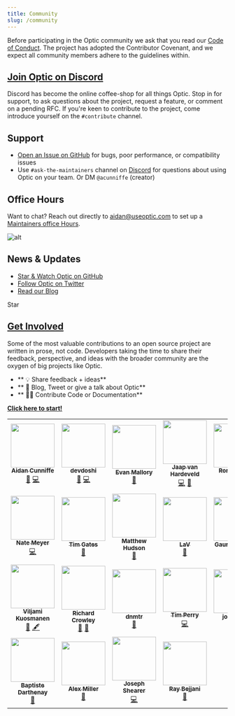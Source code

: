 ```yaml
---
title: Community
slug: /community
---
```




Before participating in the Optic community we ask that you read our [Code of Conduct](https://github.com/opticdev/.github/blob/master/CODE_OF_CONDUCT.md). The project has adopted the Contributor Covenant, and we expect all community members adhere to the guidelines within.


## [Join Optic on Discord](https://discord.gg/t9hADkuYjP)
Discord has become the online coffee-shop for all things Optic. Stop in for support, to ask questions about the project, request a feature, or comment on a pending RFC. If you're keen to contribute to the project, come introduce yourself on the `#contribute` channel.

## Support
- [Open an Issue on GitHub](https://github.com/opticdev/optic/issues/new) for bugs, poor performance, or compatibility issues
- Use `#ask-the-maintainers` channel on [Discord](https://discord.gg/t9hADkuYjP) for questions about using Optic on your team. Or DM `@acunniffe` (creator)

## Office Hours
Want to chat? Reach out directly to aidan@useoptic.com to set up a [Maintainers office Hours](https://calendly.com/opticlabs/maintainer-office-hours).

![alt](../../static/img/team-at-work.png)

## News & Updates
- [Star & Watch Optic on GitHub](https://github.com/opticdev/optic)
- [Follow Optic on Twitter](https://twitter.com/@useoptic)
- [Read our Blog](/blog)

<div style={{paddingTop: 3, display: 'flex', alignItems: 'center'}}>
  <div style={{marginRight: 15}}>
  <GitHubButton
    href="https://github.com/opticdev/optic"
    data-icon="octicon-star"
    data-size="small"
    data-show-count="true"
    aria-label="Star opticdev/optic on GitHub"
  >
    Star
  </GitHubButton>
  </div>
  <TwitterFollowButton
    screenName={'useoptic'}
  />
</div>

## [Get Involved](/docs/optic/get-involved)
Some of the most valuable contributions to an open source project are written in prose, not code. Developers taking the time to share their feedback, perspective, and ideas with the broader community are the oxygen of big projects like Optic.

- ** 💡 Share feedback + ideas**
- ** 📣 Blog, Tweet or give a talk about Optic**
- ** 👩‍💻 Contribute Code or Documentation**

**[Click here to start!](/docs/optic/get-involved)**
 
<!-- ALL-CONTRIBUTORS-LIST:START - Do not remove or modify this section -->
<!-- prettier-ignore-start -->
<!-- markdownlint-disable -->
<table>
  <tr>
    <td align="center"><a href="http://aidancunniffe.com"><img src="https://avatars1.githubusercontent.com/u/5900338?v=4?s=100" width="100px;" alt=""/><br /><sub><b>Aidan Cunniffe</b></sub></a><br /><a href="https://github.com/opticdev/Optic/commits?author=acunniffe" title="Documentation">📖</a> <a href="https://github.com/opticdev/Optic/commits?author=acunniffe" title="Code">💻</a></td>
    <td align="center"><a href="https://devdoshi.com"><img src="https://avatars1.githubusercontent.com/u/1463179?v=4?s=100" width="100px;" alt=""/><br /><sub><b>devdoshi</b></sub></a><br /><a href="https://github.com/opticdev/Optic/commits?author=devdoshi" title="Documentation">📖</a> <a href="https://github.com/opticdev/Optic/commits?author=devdoshi" title="Code">💻</a></td>
    <td align="center"><a href="https://www.take2.co/consulting-development"><img src="https://avatars2.githubusercontent.com/u/4691748?v=4?s=100" width="100px;" alt=""/><br /><sub><b>Evan Mallory</b></sub></a><br /><a href="https://github.com/opticdev/Optic/commits?author=esopian" title="Documentation">📖</a></td>
    <td align="center"><a href="http://www.jaaprood.nl/"><img src="https://avatars1.githubusercontent.com/u/857549?v=4?s=100" width="100px;" alt=""/><br /><sub><b>Jaap van Hardeveld</b></sub></a><br /><a href="https://github.com/opticdev/Optic/commits?author=JaapRood" title="Code">💻</a> <a href="https://github.com/opticdev/Optic/commits?author=JaapRood" title="Documentation">📖</a></td>
    <td align="center"><a href="https://twitter.com/trulyronak"><img src="https://avatars1.githubusercontent.com/u/9388431?v=4?s=100" width="100px;" alt=""/><br /><sub><b>Ronak Shah</b></sub></a><br /><a href="https://github.com/opticdev/Optic/commits?author=trulyronak" title="Code">💻</a> <a href="https://github.com/opticdev/Optic/commits?author=trulyronak" title="Documentation">📖</a></td>
    <td align="center"><a href="https://github.com/taraedits"><img src="https://avatars1.githubusercontent.com/u/52361229?v=4?s=100" width="100px;" alt=""/><br /><sub><b>taraedits</b></sub></a><br /><a href="https://github.com/opticdev/Optic/commits?author=taraedits" title="Documentation">📖</a></td>
    <td align="center"><a href="https://github.com/LouManglass"><img src="https://avatars2.githubusercontent.com/u/241059?v=4?s=100" width="100px;" alt=""/><br /><sub><b>Lou Manglass</b></sub></a><br /><a href="https://github.com/opticdev/Optic/commits?author=LouManglass" title="Code">💻</a> <a href="https://github.com/opticdev/Optic/commits?author=LouManglass" title="Documentation">📖</a></td>
  </tr>
  <tr>
    <td align="center"><a href="https://github.com/notnmeyer"><img src="https://avatars3.githubusercontent.com/u/672246?v=4?s=100" width="100px;" alt=""/><br /><sub><b>Nate Meyer</b></sub></a><br /><a href="https://github.com/opticdev/Optic/commits?author=notnmeyer" title="Code">💻</a></td>
    <td align="center"><a href="https://github.com/timgates42"><img src="https://avatars1.githubusercontent.com/u/47873678?v=4?s=100" width="100px;" alt=""/><br /><sub><b>Tim Gates</b></sub></a><br /><a href="https://github.com/opticdev/Optic/commits?author=timgates42" title="Documentation">📖</a></td>
    <td align="center"><a href="https://github.com/matthewhudson"><img src="https://avatars2.githubusercontent.com/u/320194?v=4?s=100" width="100px;" alt=""/><br /><sub><b>Matthew Hudson</b></sub></a><br /><a href="https://github.com/opticdev/Optic/commits?author=matthewhudson" title="Documentation">📖</a></td>
    <td align="center"><a href="https://github.com/lvenier"><img src="https://avatars1.githubusercontent.com/u/17571692?v=4?s=100" width="100px;" alt=""/><br /><sub><b>LaV</b></sub></a><br /><a href="https://github.com/opticdev/Optic/commits?author=lvenier" title="Documentation">📖</a></td>
    <td align="center"><a href="https://github.com/gaurav-nelson"><img src="https://avatars2.githubusercontent.com/u/23069445?v=4?s=100" width="100px;" alt=""/><br /><sub><b>Gaurav Nelson</b></sub></a><br /><a href="https://github.com/opticdev/Optic/commits?author=gaurav-nelson" title="Documentation">📖</a></td>
    <td align="center"><a href="http://ross-nordstrom.github.io/"><img src="https://avatars0.githubusercontent.com/u/3299155?v=4?s=100" width="100px;" alt=""/><br /><sub><b>Ross Nordstrom</b></sub></a><br /><a href="#design-ross-nordstrom" title="Design">🎨</a> <a href="https://github.com/opticdev/Optic/commits?author=ross-nordstrom" title="Code">💻</a> <a href="https://github.com/opticdev/Optic/issues?q=author%3Aross-nordstrom" title="Bug reports">🐛</a></td>
    <td align="center"><a href="http://kinlane.com/"><img src="https://avatars2.githubusercontent.com/u/56100?v=4?s=100" width="100px;" alt=""/><br /><sub><b>Kin Lane</b></sub></a><br /><a href="#ideas-kinlane" title="Ideas, Planning, & Feedback">🤔</a> <a href="#content-kinlane" title="Content">🖋</a></td>
  </tr>
  <tr>
    <td align="center"><a href="https://viljami.io/"><img src="https://avatars3.githubusercontent.com/u/6105650?v=4?s=100" width="100px;" alt=""/><br /><sub><b>Viljami Kuosmanen</b></sub></a><br /><a href="#ideas-anttiviljami" title="Ideas, Planning, & Feedback">🤔</a> <a href="#content-anttiviljami" title="Content">🖋</a></td>
    <td align="center"><a href="http://rcrowley.org/"><img src="https://avatars0.githubusercontent.com/u/11151?v=4?s=100" width="100px;" alt=""/><br /><sub><b>Richard Crowley</b></sub></a><br /><a href="#research-rcrowley" title="Research">🔬</a> <a href="#ideas-rcrowley" title="Ideas, Planning, & Feedback">🤔</a></td>
    <td align="center"><a href="https://github.com/danMateer"><img src="https://avatars2.githubusercontent.com/u/34169713?v=4?s=100" width="100px;" alt=""/><br /><sub><b>dnmtr</b></sub></a><br /><a href="https://github.com/opticdev/Optic/pulls?q=is%3Apr+reviewed-by%3AdanMateer" title="Reviewed Pull Requests">👀</a></td>
    <td align="center"><a href="https://tim.fyi/"><img src="https://avatars.githubusercontent.com/u/1526883?v=4?s=100" width="100px;" alt=""/><br /><sub><b>Tim Perry</b></sub></a><br /><a href="https://github.com/opticdev/Optic/commits?author=pimterry" title="Code">💻</a></td>
    <td align="center"><a href="https://github.com/jordaniza"><img src="https://avatars.githubusercontent.com/u/45881807?v=4?s=100" width="100px;" alt=""/><br /><sub><b>jordaniza</b></sub></a><br /><a href="https://github.com/opticdev/Optic/commits?author=jordaniza" title="Documentation">📖</a></td>
    <td align="center"><a href="https://github.com/svanderbleek"><img src="https://avatars.githubusercontent.com/u/491969?v=4?s=100" width="100px;" alt=""/><br /><sub><b>Sandy Vanderbleek</b></sub></a><br /><a href="https://github.com/opticdev/Optic/commits?author=svanderbleek" title="Documentation">📖</a></td>
    <td align="center"><a href="http://blog.urth.org/"><img src="https://avatars.githubusercontent.com/u/50729?v=4?s=100" width="100px;" alt=""/><br /><sub><b>Dave Rolsky</b></sub></a><br /><a href="https://github.com/opticdev/Optic/commits?author=autarch" title="Documentation">📖</a></td>
  </tr>
  <tr>
    <td align="center"><a href="https://baptiste.darthenay.fr/"><img src="https://avatars.githubusercontent.com/u/2727048?v=4?s=100" width="100px;" alt=""/><br /><sub><b>Baptiste Darthenay</b></sub></a><br /><a href="https://github.com/opticdev/Optic/commits?author=batisteo" title="Documentation">📖</a></td>
    <td align="center"><a href="https://github.com/alexlmiller"><img src="https://avatars.githubusercontent.com/u/5964662?v=4?s=100" width="100px;" alt=""/><br /><sub><b>Alex Miller</b></sub></a><br /><a href="https://github.com/opticdev/Optic/commits?author=alexlmiller" title="Documentation">📖</a></td>
    <td align="center"><a href="https://github.com/jshearer"><img src="https://avatars.githubusercontent.com/u/4368270?v=4?s=100" width="100px;" alt=""/><br /><sub><b>Joseph Shearer</b></sub></a><br /><a href="https://github.com/opticdev/Optic/commits?author=jshearer" title="Code">💻</a></td>
    <td align="center"><a href="https://github.com/raybejjani"><img src="https://avatars.githubusercontent.com/u/744312?v=4?s=100" width="100px;" alt=""/><br /><sub><b>Ray Bejjani</b></sub></a><br /><a href="https://github.com/opticdev/Optic/commits?author=raybejjani" title="Documentation">📖</a></td>
  </tr>
</table>

<!-- markdownlint-restore -->
<!-- prettier-ignore-end -->

<!-- ALL-CONTRIBUTORS-LIST:END -->
